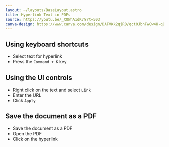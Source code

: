 ```yaml
---
layout: ~/layouts/BaseLayout.astro
title: Hyperlink Text in PDFs
source: https://youtu.be/_XOWhA1dK7Y?t=503
canva-design: https://www.canva.com/design/DAFVKk2qjR8/qct0JbhFwCw4H-qBvn7CBw/edit
---
```


## Using keyboard shortcuts

- Select text for hyperlink
- Press the `Command + K` key

## Using the UI controls

- Right click on the text and select `Link`
- Enter the URL
- Click `Apply`

## Save the document as a PDF

- Save the document as a PDF
- Open the PDF
- Click on the hyperlink
